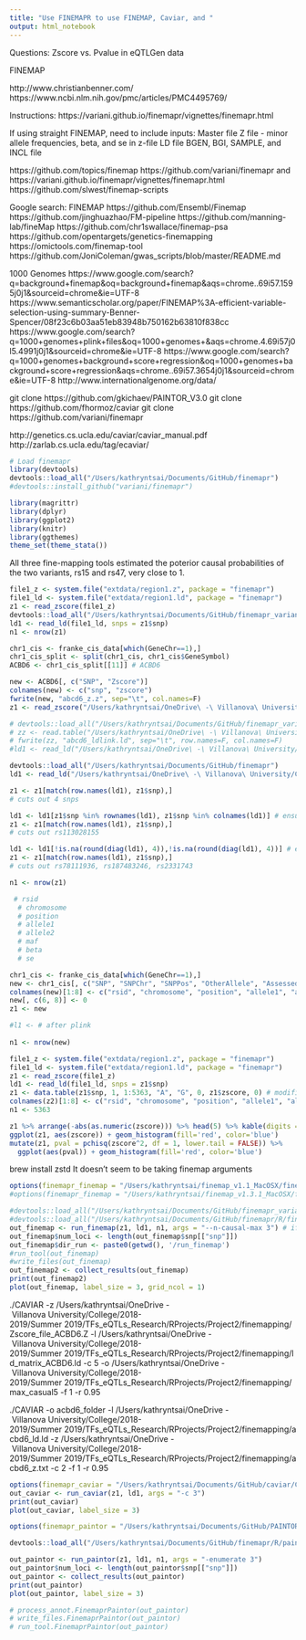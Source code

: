 ```yaml
---
title: "Use FINEMAPR to use FINEMAP, Caviar, and "
output: html_notebook
---
```


Questions: Zscore vs. Pvalue in eQTLGen data

FINEMAP

http://www.christianbenner.com/
https://www.ncbi.nlm.nih.gov/pmc/articles/PMC4495769/

Instructions: https://variani.github.io/finemapr/vignettes/finemapr.html

If using straight FINEMAP, need to include inputs:
Master file 
Z file - minor allele frequencies, beta, and se in z-file
LD file
BGEN, BGI, SAMPLE, and INCL file

https://github.com/topics/finemap
https://github.com/variani/finemapr and https://variani.github.io/finemapr/vignettes/finemapr.html
https://github.com/slwest/finemap-scripts

Google search: FINEMAP
https://github.com/Ensembl/Finemap
https://github.com/jinghuazhao/FM-pipeline
https://github.com/manning-lab/fineMap
https://github.com/chr1swallace/finemap-psa
https://github.com/opentargets/genetics-finemapping
https://omictools.com/finemap-tool
https://github.com/JoniColeman/gwas_scripts/blob/master/README.md

1000 Genomes
https://www.google.com/search?q=background+finemap&oq=background+finemap&aqs=chrome..69i57.1595j0j1&sourceid=chrome&ie=UTF-8
https://www.semanticscholar.org/paper/FINEMAP%3A-efficient-variable-selection-using-summary-Benner-Spencer/08f23c6b03aa51eb83948b750162b63810f838cc
https://www.google.com/search?q=1000+genomes+plink+files&oq=1000+genomes+&aqs=chrome.4.69i57j0l5.4991j0j1&sourceid=chrome&ie=UTF-8
https://www.google.com/search?q=1000+genomes+background+score+regression&oq=1000+genomes+background+score+regression&aqs=chrome..69i57.3654j0j1&sourceid=chrome&ie=UTF-8
http://www.internationalgenome.org/data/

git clone https://github.com/gkichaev/PAINTOR_V3.0
git clone https://github.com/fhormoz/caviar
git clone https://github.com/variani/finemapr

http://genetics.cs.ucla.edu/caviar/caviar_manual.pdf
http://zarlab.cs.ucla.edu/tag/ecaviar/

```r

# Load finemapr
library(devtools)
devtools::load_all("/Users/kathryntsai/Documents/GitHub/finemapr")
#devtools::install_github("variani/finemapr")

library(magrittr)
library(dplyr)
library(ggplot2)
library(knitr)
library(ggthemes)
theme_set(theme_stata())

```

All three fine-mapping tools estimated the poterior causal probabilities of the two variants, rs15 and rs47, very close to 1.

```r

file1_z <- system.file("extdata/region1.z", package = "finemapr")
file1_ld <- system.file("extdata/region1.ld", package = "finemapr")
z1 <- read_zscore(file1_z)
devtools::load_all("/Users/kathryntsai/Documents/GitHub/finemapr_variani/finemapr/R/finemap.R")
ld1 <- read_ld(file1_ld, snps = z1$snp)
n1 <- nrow(z1)

```


```r

chr1_cis <- franke_cis_data[which(GeneChr==1),]
chr1_cis_split <- split(chr1_cis, chr1_cis$GeneSymbol)
ACBD6 <- chr1_cis_split[[11]] # ACBD6

new <- ACBD6[, c("SNP", "Zscore")]
colnames(new) <- c("snp", "zscore")
fwrite(new, "abcd6_z.z", sep="\t", col.names=F)
z1 <- read_zscore("/Users/kathryntsai/OneDrive\ -\ Villanova\ University/College/2018-2019/Summer\ 2019/TFs_eQTLs_Research/RProjects/Project2/finemapping/abcd6_z.z")

# devtools::load_all("/Users/kathryntsai/Documents/GitHub/finemapr_variani/R/finemap.R")
# zz <- read.table("/Users/kathryntsai/OneDrive\ -\ Villanova\ University/College/2018-2019/Summer\ 2019/TFs_eQTLs_Research/RProjects/Project2/finemapping/abcd6_ld.ld", sep="\t", row.names = 1, header=T)
# fwrite(zz, "abcd6_ldlink.ld", sep="\t", row.names=F, col.names=F)
#ld1 <- read_ld("/Users/kathryntsai/OneDrive\ -\ Villanova\ University/College/2018-2019/Summer\ 2019/TFs_eQTLs_Research/RProjects/Project2/finemapping/abcd6_ldlink.ld")

devtools::load_all("/Users/kathryntsai/Documents/GitHub/finemapr")
ld1 <- read_ld("/Users/kathryntsai/OneDrive\ -\ Villanova\ University/College/2018-2019/Summer\ 2019/TFs_eQTLs_Research/RProjects/Project2/finemapping/abcd6_ld.ld")

z1 <- z1[match(row.names(ld1), z1$snp),]
# cuts out 4 snps

ld1 <- ld1[z1$snp %in% rownames(ld1), z1$snp %in% colnames(ld1)] # ensure matrix is square
z1 <- z1[match(row.names(ld1), z1$snp),]
# cuts out rs113028155

ld1 <- ld1[!is.na(round(diag(ld1), 4)),!is.na(round(diag(ld1), 4))] # ensure diagonal exists for caviar
z1 <- z1[match(row.names(ld1), z1$snp),]
# cuts out rs78111936, rs187483246, rs2331743

n1 <- nrow(z1)
```

```r

 # rsid
  # chromosome
  # position
  # allele1
  # allele2
  # maf
  # beta
  # se

chr1_cis <- franke_cis_data[which(GeneChr==1),]
new <- chr1_cis[, c("SNP", "SNPChr", "SNPPos", "OtherAllele", "AssessedAllele", "FDR", "Zscore", "Pvalue", "Gene", "GeneSymbol", "GeneChr", "GenePos", "NrCohorts", "NrSamples")]
colnames(new)[1:8] <- c("rsid", "chromosome", "position", "allele1", "allele2", "maf", "zscore", "se")
new[, c(6, 8)] <- 0
z1 <- new

#l1 <- # after plink
  
n1 <- nrow(new)
```

```r

file1_z <- system.file("extdata/region1.z", package = "finemapr")
file1_ld <- system.file("extdata/region1.ld", package = "finemapr")
z1 <- read_zscore(file1_z)
ld1 <- read_ld(file1_ld, snps = z1$snp)
z1 <- data.table(z1$snp, 1, 1:5363, "A", "G", 0, z1$zscore, 0) # modified for finemap 1.3.1
colnames(z2)[1:8] <- c("rsid", "chromosome", "position", "allele1", "allele2", "maf", "zscore", "se") # modified for finemap 1.3.1
n1 <- 5363

```


```r

z1 %>% arrange(-abs(as.numeric(zscore))) %>% head(5) %>% kable(digits = 1)
ggplot(z1, aes(zscore)) + geom_histogram(fill='red', color='blue')
mutate(z1, pval = pchisq(zscore^2, df = 1, lower.tail = FALSE)) %>%
  ggplot(aes(pval)) + geom_histogram(fill='red', color='blue')
```

brew install zstd
It doesn't seem to be taking finemap arguments

```r

options(finemapr_finemap = "/Users/kathryntsai/finemap_v1.1_MacOSX/finemap_v1.1_MacOSX")
#options(finemapr_finemap = "/Users/kathryntsai/finemap_v1.3.1_MacOSX/finemap_v1.3.1_MacOSX")

#devtools::load_all("/Users/kathryntsai/Documents/GitHub/finemapr_variani/finemapr/R/finemap.R")
#devtools::load_all("/Users/kathryntsai/Documents/GitHub/finemapr/R/finemap.R")
out_finemap <- run_finemap(z1, ld1, n1, args = "--n-causal-max 3") # if not using test, make it z1
out_finemap$num_loci <- length(out_finemap$snp[["snp"]])
out_finemap$dir_run <- paste0(getwd(), '/run_finemap')
#run_tool(out_finemap)
#write_files(out_finemap)
out_finemap2 <- collect_results(out_finemap)
print(out_finemap2)
plot(out_finemap, label_size = 3, grid_ncol = 1)
```

./CAVIAR 
-z /Users/kathryntsai/OneDrive\ -\ Villanova\ University/College/2018-2019/Summer\ 2019/TFs_eQTLs_Research/RProjects/Project2/finemapping/Zscore_file_ACBD6.Z 
-l  /Users/kathryntsai/OneDrive\ -\ Villanova\ University/College/2018-2019/Summer\ 2019/TFs_eQTLs_Research/RProjects/Project2/finemapping/ld_matrix_ACBD6.ld 
-c 5 
-o /Users/kathryntsai/OneDrive\ -\ Villanova\ University/College/2018-2019/Summer\ 2019/TFs_eQTLs_Research/RProjects/Project2/finemapping/max_casual5 
-f 1 
-r 0.95

./CAVIAR -o acbd6_folder -l /Users/kathryntsai/OneDrive\ -\ Villanova\ University/College/2018-2019/Summer\ 2019/TFs_eQTLs_Research/RProjects/Project2/finemapping/acbd6_ld.ld -z /Users/kathryntsai/OneDrive\ -\ Villanova\ University/College/2018-2019/Summer\ 2019/TFs_eQTLs_Research/RProjects/Project2/finemapping/acbd6_z.txt -c 2 -f 1 -r 0.95

```r

options(finemapr_caviar = "/Users/kathryntsai/Documents/GitHub/caviar/CAVIAR-C++/CAVIAR")
out_caviar <- run_caviar(z1, ld1, args = "-c 3")
print(out_caviar)
plot(out_caviar, label_size = 3)

```


```r

options(finemapr_paintor = "/Users/kathryntsai/Documents/GitHub/PAINTOR_V2.1/PAINTOR")

devtools::load_all("/Users/kathryntsai/Documents/GitHub/finemapr/R/paintor.R")

out_paintor <- run_paintor(z1, ld1, n1, args = "-enumerate 3")
out_paintor$num_loci <- length(out_paintor$snp[["snp"]])
out_paintor <- collect_results(out_paintor)
print(out_paintor)
plot(out_paintor, label_size = 3)

# process_annot.FinemaprPaintor(out_paintor)
# write_files.FinemaprPaintor(out_paintor)
# run_tool.FinemaprPaintor(out_paintor)

```

